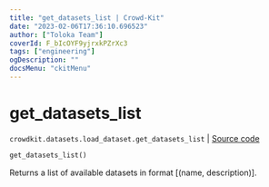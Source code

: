 ```yaml
---
title: "get_datasets_list | Crowd-Kit"
date: "2023-02-06T17:36:10.696523"
author: ["Toloka Team"]
coverId: F_bIcOYF9yjrxkPZrXc3
tags: ["engineering"]
ogDescription: ""
docsMenu: "ckitMenu"
---
```


# get_datasets_list
`crowdkit.datasets.load_dataset.get_datasets_list` | [Source code](https://github.com/Toloka/crowd-kit/blob/v1.2.0/crowdkit/datasets/load_dataset.py#L32)

```python
get_datasets_list()
```

Returns a list of available datasets in format [(name, description)].